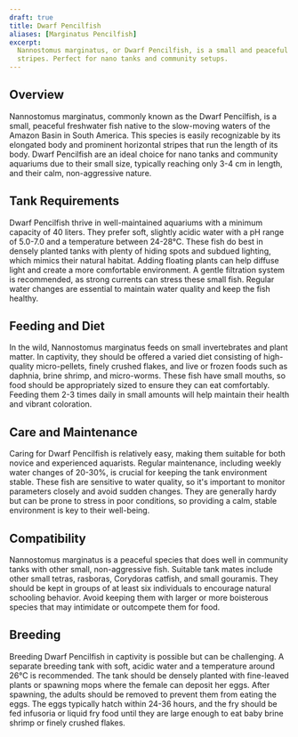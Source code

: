 ```yaml
---
draft: true
title: Dwarf Pencilfish
aliases: [Marginatus Pencilfish]
excerpt:
  Nannostomus marginatus, or Dwarf Pencilfish, is a small and peaceful species known for its distinctive horizontal
  stripes. Perfect for nano tanks and community setups.
---
```


## Overview

Nannostomus marginatus, commonly known as the Dwarf Pencilfish, is a small, peaceful freshwater fish native to the
slow-moving waters of the Amazon Basin in South America. This species is easily recognizable by its elongated body and
prominent horizontal stripes that run the length of its body. Dwarf Pencilfish are an ideal choice for nano tanks and
community aquariums due to their small size, typically reaching only 3-4 cm in length, and their calm, non-aggressive
nature.

## Tank Requirements

Dwarf Pencilfish thrive in well-maintained aquariums with a minimum capacity of 40 liters. They prefer soft, slightly
acidic water with a pH range of 5.0-7.0 and a temperature between 24-28°C. These fish do best in densely planted tanks
with plenty of hiding spots and subdued lighting, which mimics their natural habitat. Adding floating plants can help
diffuse light and create a more comfortable environment. A gentle filtration system is recommended, as strong currents
can stress these small fish. Regular water changes are essential to maintain water quality and keep the fish healthy.

## Feeding and Diet

In the wild, Nannostomus marginatus feeds on small invertebrates and plant matter. In captivity, they should be offered
a varied diet consisting of high-quality micro-pellets, finely crushed flakes, and live or frozen foods such as daphnia,
brine shrimp, and micro-worms. These fish have small mouths, so food should be appropriately sized to ensure they can
eat comfortably. Feeding them 2-3 times daily in small amounts will help maintain their health and vibrant coloration.

## Care and Maintenance

Caring for Dwarf Pencilfish is relatively easy, making them suitable for both novice and experienced aquarists. Regular
maintenance, including weekly water changes of 20-30%, is crucial for keeping the tank environment stable. These fish
are sensitive to water quality, so it's important to monitor parameters closely and avoid sudden changes. They are
generally hardy but can be prone to stress in poor conditions, so providing a calm, stable environment is key to their
well-being.

## Compatibility

Nannostomus marginatus is a peaceful species that does well in community tanks with other small, non-aggressive fish.
Suitable tank mates include other small tetras, rasboras, Corydoras catfish, and small gouramis. They should be kept in
groups of at least six individuals to encourage natural schooling behavior. Avoid keeping them with larger or more
boisterous species that may intimidate or outcompete them for food.

## Breeding

Breeding Dwarf Pencilfish in captivity is possible but can be challenging. A separate breeding tank with soft, acidic
water and a temperature around 26°C is recommended. The tank should be densely planted with fine-leaved plants or
spawning mops where the female can deposit her eggs. After spawning, the adults should be removed to prevent them from
eating the eggs. The eggs typically hatch within 24-36 hours, and the fry should be fed infusoria or liquid fry food
until they are large enough to eat baby brine shrimp or finely crushed flakes.
